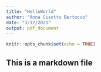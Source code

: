 ```yaml
---
title: "HelloWorld"
author: "Anna Cisotto Bertocco"
date: "3/17/2021"
output: pdf_document
---
```


```r
knitr::opts_chunk$set(echo = TRUE)
```

## This is a markdown file

